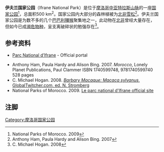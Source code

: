 {{Infobox Protected area
| name =伊夫兰国家公园
| iucn_category = II
| photo = Altiplà d'Ifrane.JPG
| photo_width = 300
| photo_caption = 
| location = {{flag|Morocco}}
| nearest_city = 
|map=Morocco
| long_d = 5
| long_m = 7
| long_s = 48.58
| long_EW = W
| lat_d = 33
| lat_m = 25
| lat_s = 54.32
| lat_NS = N
| area = 500 km<sup>2</sup>
| established = 
| visitation_num = 
| visitation_year = 
| governing_body = 
}}

'''伊夫兰国家公园'''（Ifrane National Park）是位于[[摩洛哥|摩洛哥]][[中亚特拉斯山脉|中亚特拉斯山脉]]的一座[[国家公园|国家公园]]<ref>National Parks of Morocco. 2009</ref>，总面积500 km<sup>2</sup>。国家公园内大部分的森林植被为[[北非雪松|北非雪松]]<ref>Anthony Ham, Paula Hardy and Alison Bing. 2007</ref>。伊夫兰国家公园是为数不多的几个[[巴巴利獼猴|巴巴利獼猴]]聚集地之一，此动物在[[北非|北非]]曾经大量存在， 但如今已成[[濒危物种|濒危物种]]，呈支离破碎状的勉强存在<ref>C. Michael Hogan. 2008</ref>。

==参考资料==

* {{fr|icon}} [https://web.archive.org/web/20090210231020/http://apmmaroc.net/index.php?id=57 Parc National d’Ifrane] - Official portal
* Anthony Ham, Paula Hardy and Alison Bing. 2007. ''Morocco'', Lonely Planet Publications, Paul Clammer  ISBN 1740599748, 9781740599740 528 pages
* C. Michael Hogan. 2008. [https://web.archive.org/web/20090831095518/http://globaltwitcher.auderis.se/artspec_information.asp?thingid=31757 ''Barbary Macaque: Macaca sylvanus'', GlobalTwitcher.com, ed. N. Stromberg]
* National Parks of Morocco. 2009. [https://web.archive.org/web/20090105164542/http://www.eauxetforets.gov.ma/parcs_nationaux.htm#Le%20parc%20national%20d%27Ifrane#Le%20parc%20national%20d%27Ifrane Le parc national d'Ifrane official site]

==注脚==
{{reflist}}

{{非洲地理小作品}}

[[Category:摩洛哥国家公园|Category:摩洛哥国家公园]]
